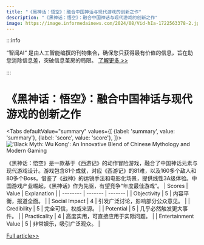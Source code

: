 ```yaml
---
title: "《黑神话：悟空》：融合中国神话与现代游戏的创新之作"
description: "《黑神话：悟空》：融合中国神话与现代游戏的创新之作"
image: https://image.informedainews.com/2024/08/Vid-hIa-1722563378-2.jpg
---
```



:::info

“智闻AI“ 是由人工智能编撰的刊物集合，确保您只获得最有价值的信息，旨在助您消除信息差，突破信息茧房的局限。  [了解更多 >>](/)

:::

# 《黑神话：悟空》：融合中国神话与现代游戏的创新之作


<Tabs
	defaultValue="summary"
	values={[
	{label: 'summary', value: 'summary'},
	{label: 'score', value: 'score'},
]}>
<TabItem value="summary">
<img
  src="https://image.informedainews.com/2024/08/Vid-hIa-1722563378-2.jpg"
  alt="'Black Myth: Wu Kong': An Innovative Blend of Chinese Mythology and Modern Gaming"
/>



《黑神话：悟空》是一款基于《西游记》的动作冒险游戏，融合了中国神话元素与现代游戏设计。游戏包含81个成就，对应《西游记》的81难，以及160多个敌人和80多个Boss。借鉴了《战神》的运镜手法和电影化场景，提供线性3A级体验。中国游戏产业崛起，《黑神话》作为先驱，有望竞争“年度最佳游戏”。
</TabItem>
<TabItem value="score">
	| Scores     | Value   | Explanation |
	| -------- | ------- | ------- |
	| Objectivity  | 5    | 内容平衡，报道全面。    |
	| Social Impact | 4     | 引发广泛讨论，影响部分公众意见。    |
	| Credibility    | 5    | 完全可信，权威来源。    |
	| Potential    | 5    | 几乎必然触发更大事件。    |
	| Practicality    | 4    | 高度实用，可直接应用于实际问题。    |
	| Entertainment Value    | 5    | 非常娱乐，吸引广泛观众。    |
</TabItem>
</Tabs>

[Full article>>](https://www.cnbeta.com.tw/articles/game/1440621.htm)
